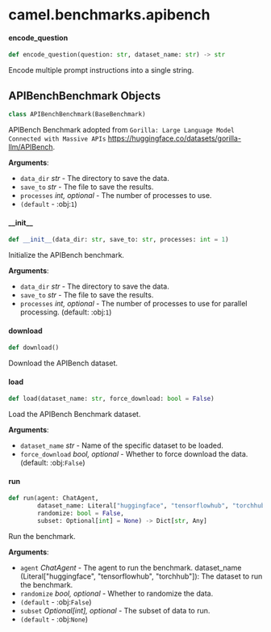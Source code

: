 <a id="camel.benchmarks.apibench"></a>

# camel.benchmarks.apibench

<a id="camel.benchmarks.apibench.encode_question"></a>

#### encode\_question

```python
def encode_question(question: str, dataset_name: str) -> str
```

Encode multiple prompt instructions into a single string.

<a id="camel.benchmarks.apibench.APIBenchBenchmark"></a>

## APIBenchBenchmark Objects

```python
class APIBenchBenchmark(BaseBenchmark)
```

APIBench Benchmark adopted from `Gorilla: Large Language Model
Connected with Massive APIs`
<https://huggingface.co/datasets/gorilla-llm/APIBench>.

**Arguments**:

- `data_dir` _str_ - The directory to save the data.
- `save_to` _str_ - The file to save the results.
- `processes` _int, optional_ - The number of processes to use.
- `(default` - :obj:`1`)

<a id="camel.benchmarks.apibench.APIBenchBenchmark.__init__"></a>

#### \_\_init\_\_

```python
def __init__(data_dir: str, save_to: str, processes: int = 1)
```

Initialize the APIBench benchmark.

**Arguments**:

- `data_dir` _str_ - The directory to save the data.
- `save_to` _str_ - The file to save the results.
- `processes` _int, optional_ - The number of processes to use for
  parallel processing. (default: :obj:`1`)

<a id="camel.benchmarks.apibench.APIBenchBenchmark.download"></a>

#### download

```python
def download()
```

Download the APIBench dataset.

<a id="camel.benchmarks.apibench.APIBenchBenchmark.load"></a>

#### load

```python
def load(dataset_name: str, force_download: bool = False)
```

Load the APIBench Benchmark dataset.

**Arguments**:

- `dataset_name` _str_ - Name of the specific dataset to be loaded.
- `force_download` _bool, optional_ - Whether to force
  download the data. (default: :obj:`False`)

<a id="camel.benchmarks.apibench.APIBenchBenchmark.run"></a>

#### run

```python
def run(agent: ChatAgent,
        dataset_name: Literal["huggingface", "tensorflowhub", "torchhub"],
        randomize: bool = False,
        subset: Optional[int] = None) -> Dict[str, Any]
```

Run the benchmark.

**Arguments**:

- `agent` _ChatAgent_ - The agent to run the
  benchmark.
  dataset_name (Literal["huggingface",
  "tensorflowhub", "torchhub"]):
  The dataset to run the benchmark.
- `randomize` _bool, optional_ - Whether to randomize the data.
- `(default` - :obj:`False`)
- `subset` _Optional[int], optional_ - The subset of data to run.
- `(default` - :obj:`None`)

